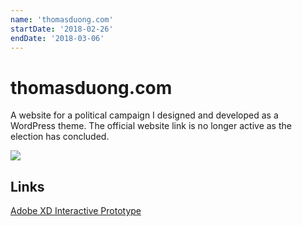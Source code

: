 ```yaml
---
name: 'thomasduong.com'
startDate: '2018-02-26'
endDate: '2018-03-06'
---
```


# thomasduong.com

A website for a political campaign I designed and developed as a WordPress
theme. The official website link is no longer active as the election has
concluded.

<img
  src="./../.vuepress/assets/media/projects/staged/thomasduong.com.png"
/>

## Links

[Adobe XD Interactive Prototype](https://xd.adobe.com/view/b0b084d7-b592-4fed-b7c8-49c48833e5bb/)